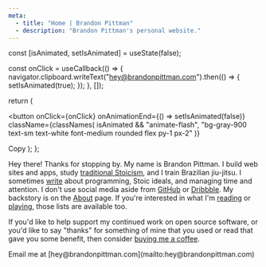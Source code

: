 ```yaml
---
meta:
  - title: "Home | Brandon Pittman"
  - description: "Brandon Pittman's personal website."
---
```



  const [isAnimated, setIsAnimated] = useState(false);

const onClick = useCallback(() => {
navigator.clipboard.writeText("hey@brandonpittman.com").then(() => {
setIsAnimated(true);
});
}, []);

return (

<button
  onClick={onClick}
  onAnimationEnd={() => setIsAnimated(false)}
  className={classNames(
    isAnimated && "animate-flash",
    "bg-gray-900 text-sm text-white font-medium rounded flex py-1 px-2"
  )}
>
  Copy
</button>
); };

Hey there! Thanks for stopping by. My name is Brandon Pittman. I build web
sites and apps, study [traditional Stoicism][], and I train Brazilian
jiu-jitsu. I sometimes [write](/blog) about programming, Stoic ideals, and
managing time and attention. I don't use social media aside from [GitHub][] or
[Dribbble][]. My backstory is on the [About](/about) page. If you're interested in what I'm [reading](/reading) or [playing](/playing), those lists are available too.

If you'd like to help support my continued work on open source software, or
you'd like to say "thanks" for something of mine that you used or read that
gave you some benefit, then consider [buying me a
coffee](https://buymeacoffee.com/blp).

<div id="contact" className="flex gap-2 items-center">
  Email me at [hey@brandonpittman.com](mailto:hey@brandonpittman.com)
  <CopyButton />
</div>

[traditional stoicism]: https://traditionalstoicism.com/the-path-of-the-prokopton/
[github]: https://github.com/brandonpittman
[dribbble]: https://dribbble.com/pittman
